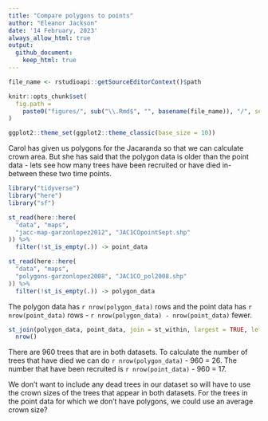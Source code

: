 ```yaml
---
title: "Compare polygons to points"
author: "Eleanor Jackson"
date: '14 February, 2023'
always_allow_html: true
output: 
  github_document:
    keep_html: true
---
```


```r
file_name <- rstudioapi::getSourceEditorContext()$path

knitr::opts_chunk$set(
  fig.path =
    paste0("figures/", sub("\\.Rmd$", "", basename(file_name)), "/", sep = "")
)

ggplot2::theme_set(ggplot2::theme_classic(base_size = 10))
```

Carol has given us polygons for the Jacaranda so that we can calculate crown area.
But she has said that the polygon data is older than the point data - 
lets see how many trees have been recruited or have died in-between these two time points.

```r
library("tidyverse")
library("here")
library("sf")
```

```r
st_read(here::here(
  "data", "maps",
  "jacc-map-garzonlopez2012", "JAC1COpointSept.shp"
)) %>% 
  filter(!st_is_empty(.)) -> point_data

st_read(here::here(
  "data", "maps",
  "polygons-garzonlopez2008", "JAC1CO_pol2008.shp"
)) %>% 
  filter(!st_is_empty(.)) -> polygon_data

```

The polygon data has `r nrow(polygon_data)` rows and the point data has `r nrow(point_data)` rows - `r nrow(polygon_data) - nrow(point_data)` fewer.

```r
st_join(polygon_data, point_data, join = st_within, largest = TRUE, left = FALSE) %>% 
  nrow()
```

There are 960 trees that are in both datasets.
To calculate the number of trees that have died we can do `r nrow(polygon_data)` - 960 = 26.
The number that have been recruited is `r nrow(point_data)` - 960 = 17.

We don't want to include any dead trees in our dataset so will have to use 
the crown sizes of the trees that appear in both datasets. 
For the trees in the point data for which we don't have polygons, 
we could use an average crown size?